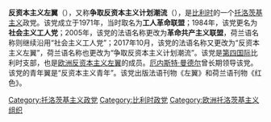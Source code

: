 '''反资本主义左翼'''（{{lang-fr|Gauche anticapitaliste，缩写为GA}}），又称'''争取反资本主义计划潮流'''（{{lang-nl|Stroming voor een Antikapitalistisch Project，缩写为SAP}}），是[[比利时|比利时]]的一个[[托洛茨基主义|托洛茨基主义]]政党。该党成立于1971年，当时取名为'''工人革命联盟'''；1984年，该党更名为'''社会主义工人党'''；2005年，该党的法语名称更改为'''革命共产主义联盟'''，荷兰语名称则继续沿用“社会主义工人党”；2017年10月，该党的法语名称又更改为“反资本主义左翼”，荷兰语名称也更改为“争取反资本主义计划潮流”。该党是[[第四国际|第四国际]]比利时支部，也是[[欧洲反资本主义左翼|欧洲反资本主义左翼]]的成员。[[厄内斯特·曼德尔|厄内斯特·曼德尔]]曾长期领导该党。该党的青年翼是“反资本主义青年”。该党出版法语刊物《左翼》和荷兰语刊物《红色》。

[[Category:托洛茨基主义政党|Category:托洛茨基主义政党]]
[[Category:比利时政党|Category:比利时政党]]
[[Category:欧洲托洛茨基主义组织|Category:欧洲托洛茨基主义组织]]